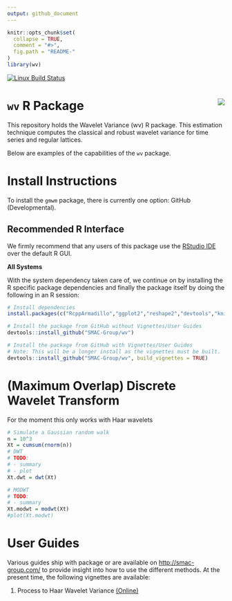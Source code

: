 ```yaml
---
output: github_document
---
```



<!-- README.md is generated from README.Rmd. Please edit that file -->

```r
knitr::opts_chunk$set(
  collapse = TRUE,
  comment = "#>",
  fig.path = "README-"
)
library(wv)
```

[![Linux Build Status](https://travis-ci.org/SMAC-Group/wv.svg?branch=master)](https://travis-ci.org/SMAC-Group/wv)

# `wv` R Package <img src="man/figures/logo.png" align="right" />

This repository holds the Wavelet Variance (wv) R package. This estimation technique computes the classical and robust wavelet variance for time series and regular lattices.

Below are examples of the capabilities of the `wv` package.


# Install Instructions

To install the `gmwm` package, there is currently one option: GitHub (Developmental).

## Recommended R Interface

We firmly recommend that any users of this package use the [RStudio IDE](https://www.rstudio.com/products/rstudio/download/) over the default R GUI.

**All Systems**

With the system dependency taken care of, we continue on by installing the R specific package dependencies and finally the package itself by doing the following in an R session: 

```r
# Install dependencies
install.packages(c("RcppArmadillo","ggplot2","reshape2","devtools","knitr","rmarkdown"))

# Install the package from GitHub without Vignettes/User Guides
devtools::install_github("SMAC-Group/wv")

# Install the package from GitHub with Vignettes/User Guides
# Note: This will be a longer install as the vignettes must be built.
devtools::install_github("SMAC-Group/wv", build_vignettes = TRUE)
```

# (Maximum Overlap) Discrete Wavelet Transform

For the moment this only works with Haar wavelets

```r
# Simulate a Gaussian random walk
n = 10^3
Xt = cumsum(rnorm(n))
# DWT
# TODO:
# - summary
# - plot
Xt.dwt = dwt(Xt)

# MODWT
# TODO:
# - summary
Xt.modwt = modwt(Xt)
#plot(Xt.modwt)
```

# User Guides

Various guides ship with package or are available on <http://smac-group.com/> to provide insight into how to use the different methods. At the present time, the following vignettes are available:

1. Process to Haar Wavelet Variance [(Online)](https://smac-group.com/computing/2016/05/23/process-to-haar-wavelet-variance-formulae.html)